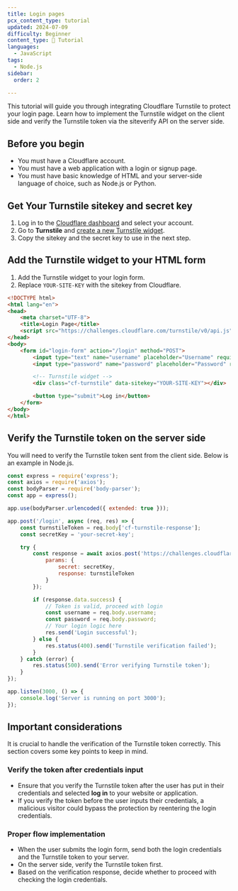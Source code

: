 ```yaml
---
title: Login pages
pcx_content_type: tutorial
updated: 2024-07-09
difficulty: Beginner
content_type: 📝 Tutorial
languages:
  - JavaScript
tags:
  - Node.js
sidebar:
  order: 2

---
```


This tutorial will guide you through integrating Cloudflare Turnstile to protect your login page. Learn how to implement the Turnstile widget on the client side and verify the Turnstile token via the siteverify API on the server side.

## Before you begin

- You must have a Cloudflare account.
- You must have a web application with a login or signup page.
- You must have basic knowledge of HTML and your server-side language of choice, such as Node.js or Python.

## Get Your Turnstile sitekey and secret key

1. Log in to the [Cloudflare dashboard](https://dash.cloudflare.com/) and select your account.
2. Go to **Turnstile** and [create a new Turnstile widget](/turnstile/get-started/).
3. Copy the sitekey and the secret key to use in the next step.

## Add the Turnstile widget to your HTML form

1. Add the Turnstile widget to your login form.
2. Replace `YOUR-SITE-KEY` with the sitekey from Cloudflare.

```html title="Example" {13-14}
<!DOCTYPE html>
<html lang="en">
<head>
    <meta charset="UTF-8">
    <title>Login Page</title>
    <script src="https://challenges.cloudflare.com/turnstile/v0/api.js" async defer></script>
</head>
<body>
    <form id="login-form" action="/login" method="POST">
        <input type="text" name="username" placeholder="Username" required>
        <input type="password" name="password" placeholder="Password" required>

        <!-- Turnstile widget -->
        <div class="cf-turnstile" data-sitekey="YOUR-SITE-KEY"></div>

        <button type="submit">Log in</button>
    </form>
</body>
</html>
```

## Verify the Turnstile token on the server side

You will need to verify the Turnstile token sent from the client side. Below is an example in Node.js.

```js title="Node.js example"
const express = require('express');
const axios = require('axios');
const bodyParser = require('body-parser');
const app = express();

app.use(bodyParser.urlencoded({ extended: true }));

app.post('/login', async (req, res) => {
    const turnstileToken = req.body['cf-turnstile-response'];
    const secretKey = 'your-secret-key';

    try {
        const response = await axios.post('https://challenges.cloudflare.com/turnstile/v0/siteverify', null, {
            params: {
                secret: secretKey,
                response: turnstileToken
            }
        });

        if (response.data.success) {
            // Token is valid, proceed with login
            const username = req.body.username;
            const password = req.body.password;
            // Your login logic here
            res.send('Login successful');
        } else {
            res.status(400).send('Turnstile verification failed');
        }
    } catch (error) {
        res.status(500).send('Error verifying Turnstile token');
    }
});

app.listen(3000, () => {
    console.log('Server is running on port 3000');
});
```

## Important considerations

It is crucial to handle the verification of the Turnstile token correctly. This section covers some key points to keep in mind.

### Verify the token after credentials input

- Ensure that you verify the Turnstile token after the user has put in their credentials and selected **log in** to your website or application.
- If you verify the token before the user inputs their credentials, a malicious visitor could bypass the protection by reentering the login credentials.

### Proper flow implementation

- When the user submits the login form, send both the login credentials and the Turnstile token to your server.
- On the server side, verify the Turnstile token first.
- Based on the verification response, decide whether to proceed with checking the login credentials.
